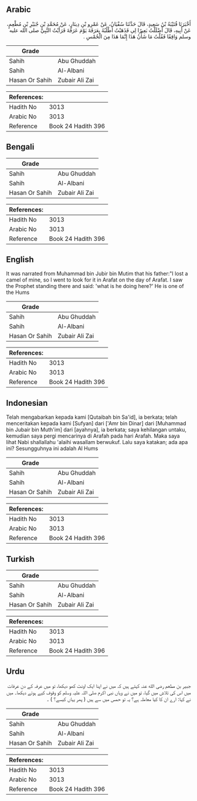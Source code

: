 ## Arabic


<div dir="rtl" lang="ar" style={{fontSize:'larger',backgroundColor:'#f8f9fa',padding:20}}>
أَخْبَرَنَا قُتَيْبَةُ بْنُ سَعِيدٍ، قَالَ حَدَّثَنَا سُفْيَانُ، عَنْ عَمْرِو بْنِ دِينَارٍ، عَنْ مُحَمَّدِ بْنِ جُبَيْرِ بْنِ مُطْعِمٍ، عَنْ أَبِيهِ، قَالَ أَضْلَلْتُ بَعِيرًا لِي فَذَهَبْتُ أَطْلُبُهُ بِعَرَفَةَ يَوْمَ عَرَفَةَ فَرَأَيْتُ النَّبِيَّ صلى الله عليه وسلم وَاقِفًا فَقُلْتُ مَا شَأْنُ هَذَا إِنَّمَا هَذَا مِنَ الْحُمْسِ ‏.‏
</div>
<div style={{backgroundColor:'#f8f9fa',padding:20, marginBottom: 10}}><table> <thead> <tr> <th>Grade</th> <th></th> </tr> </thead> <tbody> <tr><td>Sahih</td><td>Abu Ghuddah</td></tr><tr><td>Sahih</td><td>Al-Albani</td></tr><tr><td>Hasan Or Sahih</td><td>Zubair Ali Zai</td></tr></tbody></table><table> <thead> <tr> <th>References:</th> <th></th> </tr> </thead> <tbody><tr><td>Hadith No</td><td>3013</td></tr><tr><td>Arabic No</td><td>3013</td></tr><tr><td>Reference</td><td>Book 24 Hadith 396</td></tr></tbody></table></div>

## Bengali


<div dir="ltr" lang="bn" style={{fontSize:'larger',backgroundColor:'#f8f9fa',padding:20}}>

</div>
<div style={{backgroundColor:'#f8f9fa',padding:20, marginBottom: 10}}><table> <thead> <tr> <th>Grade</th> <th></th> </tr> </thead> <tbody> <tr><td>Sahih</td><td>Abu Ghuddah</td></tr><tr><td>Sahih</td><td>Al-Albani</td></tr><tr><td>Hasan Or Sahih</td><td>Zubair Ali Zai</td></tr></tbody></table><table> <thead> <tr> <th>References:</th> <th></th> </tr> </thead> <tbody><tr><td>Hadith No</td><td>3013</td></tr><tr><td>Arabic No</td><td>3013</td></tr><tr><td>Reference</td><td>Book 24 Hadith 396</td></tr></tbody></table></div>

## English


<div dir="ltr" lang="en" style={{fontSize:'larger',backgroundColor:'#f8f9fa',padding:20}}>
It was narrated from Muhammad bin Jubir bin Mutim that his father:"I lost a camel of mine, so I went to look for it in Arafat on the day of Arafat. I saw the Prophet standing there and said: 'what is he doing here?' He is one of the Hums
</div>
<div style={{backgroundColor:'#f8f9fa',padding:20, marginBottom: 10}}><table> <thead> <tr> <th>Grade</th> <th></th> </tr> </thead> <tbody> <tr><td>Sahih</td><td>Abu Ghuddah</td></tr><tr><td>Sahih</td><td>Al-Albani</td></tr><tr><td>Hasan Or Sahih</td><td>Zubair Ali Zai</td></tr></tbody></table><table> <thead> <tr> <th>References:</th> <th></th> </tr> </thead> <tbody><tr><td>Hadith No</td><td>3013</td></tr><tr><td>Arabic No</td><td>3013</td></tr><tr><td>Reference</td><td>Book 24 Hadith 396</td></tr></tbody></table></div>

## Indonesian


<div dir="ltr" lang="id" style={{fontSize:'larger',backgroundColor:'#f8f9fa',padding:20}}>
Telah mengabarkan kepada kami [Qutaibah bin Sa'id], ia berkata; telah menceritakan kepada kami [Sufyan] dari ['Amr bin Dinar] dari [Muhammad bin Jubair bin Muth'im] dari [ayahnya], ia berkata; saya kehilangan untaku, kemudian saya pergi mencarinya di Arafah pada hari Arafah. Maka saya lihat Nabi shallallahu 'alaihi wasallam berwukuf. Lalu saya katakan; ada apa ini? Sesungguhnya ini adalah Al Hums
</div>
<div style={{backgroundColor:'#f8f9fa',padding:20, marginBottom: 10}}><table> <thead> <tr> <th>Grade</th> <th></th> </tr> </thead> <tbody> <tr><td>Sahih</td><td>Abu Ghuddah</td></tr><tr><td>Sahih</td><td>Al-Albani</td></tr><tr><td>Hasan Or Sahih</td><td>Zubair Ali Zai</td></tr></tbody></table><table> <thead> <tr> <th>References:</th> <th></th> </tr> </thead> <tbody><tr><td>Hadith No</td><td>3013</td></tr><tr><td>Arabic No</td><td>3013</td></tr><tr><td>Reference</td><td>Book 24 Hadith 396</td></tr></tbody></table></div>

## Turkish


<div dir="ltr" lang="tr" style={{fontSize:'larger',backgroundColor:'#f8f9fa',padding:20}}>

</div>
<div style={{backgroundColor:'#f8f9fa',padding:20, marginBottom: 10}}><table> <thead> <tr> <th>Grade</th> <th></th> </tr> </thead> <tbody> <tr><td>Sahih</td><td>Abu Ghuddah</td></tr><tr><td>Sahih</td><td>Al-Albani</td></tr><tr><td>Hasan Or Sahih</td><td>Zubair Ali Zai</td></tr></tbody></table><table> <thead> <tr> <th>References:</th> <th></th> </tr> </thead> <tbody><tr><td>Hadith No</td><td>3013</td></tr><tr><td>Arabic No</td><td>3013</td></tr><tr><td>Reference</td><td>Book 24 Hadith 396</td></tr></tbody></table></div>

## Urdu


<div dir="rtl" lang="ur" style={{fontSize:'larger',backgroundColor:'#f8f9fa',padding:20}}>
جبیر بن مطعم رضی الله عنہ کہتے ہیں کہ میں نے اپنا ایک اونٹ کھو دیکھا، تو میں عرفہ کے دن عرفات میں اس کی تلاش میں گیا، تو میں نے وہاں نبی اکرم صلی اللہ علیہ وسلم کو وقوف کیے ہوئے دیکھا۔ میں نے کہا: ارے ان کا کیا معاملہ ہے؟ یہ تو حمس میں سے ہیں ( پھر یہاں کیسے؟ ) ۔
</div>
<div style={{backgroundColor:'#f8f9fa',padding:20, marginBottom: 10}}><table> <thead> <tr> <th>Grade</th> <th></th> </tr> </thead> <tbody> <tr><td>Sahih</td><td>Abu Ghuddah</td></tr><tr><td>Sahih</td><td>Al-Albani</td></tr><tr><td>Hasan Or Sahih</td><td>Zubair Ali Zai</td></tr></tbody></table><table> <thead> <tr> <th>References:</th> <th></th> </tr> </thead> <tbody><tr><td>Hadith No</td><td>3013</td></tr><tr><td>Arabic No</td><td>3013</td></tr><tr><td>Reference</td><td>Book 24 Hadith 396</td></tr></tbody></table></div>